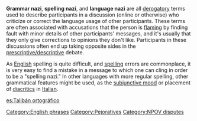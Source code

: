 '''Grammar nazi''', '''spelling nazi''', and '''language nazi''' are all [[derogatory]] terms used to describe participants in a discussion (online or otherwise) who criticize or correct the language usage of other participants. These terms are often associated with accusations that the person is [[flaming]] by finding fault with minor details of other participants' messages, and it's usually that they only give corrections to opinions they don't like. Participants in these discussions often end up taking opposite sides in the [[Prescription and description| prescriptive/descriptive]] debate.

As [[English language|English]] spelling is quite difficult, and [[spelling]] errors are commonplace, it is very easy to find a mistake in a message to which one can cling in order to be a "spelling nazi." In other languages with more regular spelling, other grammatical features might be used, as the [[subjunctive mood]] or placement of [[diacritic]]s in [[Italian language|Italian]].

[[es:Talibán ortográfico]]

[[Category:English phrases]]
[[Category:Pejoratives]]
[[Category:NPOV disputes]]